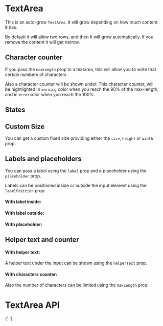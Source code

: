 


<Meta of={TextAreaMeta} />

# TextArea

This is an auto-grow `TextArea`. It will grow depending on how much content it has.

By default it will allow two rows, and then It will grow automatically. If you remove the content it will get narrow.

<Canvas of={TextAreaMeta.Playground} />

<Controls />

## Character counter

If you pass the `maxLength` prop to a textarea, this will allow you to write that certain numbers of characters.

Also a character counter will be shown under. This character counter, will be hightlighted in `warning` color when you reach the 90% of the max-length, and in `error`color when you reach the 100%.

<Canvas of={TextAreaMeta.CharacterCounter} />

## States

<Canvas>
	<Story of={TextAreaMeta.Default} />
	<Story of={TextAreaMeta.Disabled} />
	<Story of={TextAreaMeta.Error} />
	<Story of={TextAreaMeta.Success} />
</Canvas>

## Custom Size

You can get a custom fixed size providing either the `size`, `height` or `width` prop.

<Canvas of={TextAreaMeta.CustomSize} />

## Labels and placeholders

You can pass a label using the `label` prop and a placeholder using the `placeholder` prop.

Labels can be positioned inside or outside the input element using the `labelPosition` prop:

#### With label inside:

<Canvas of={TextAreaMeta.LabelInside} />

#### With label outside:

<Canvas of={TextAreaMeta.LabelOutside} />

#### With placeholder:

<Canvas of={TextAreaMeta.WithPlaceholder} />

## Helper text and counter

#### With helper text:

A helper text under the input can be shown using the `helperText` prop.

<Canvas of={TextAreaMeta.WithHelperText} />

#### With characters counter:

Also the number of characters can be limited using the `maxLength` prop:

<Canvas of={TextAreaMeta.WithCounter} />

# TextArea API

<ArgTypes of={TextArea} />{' '}
